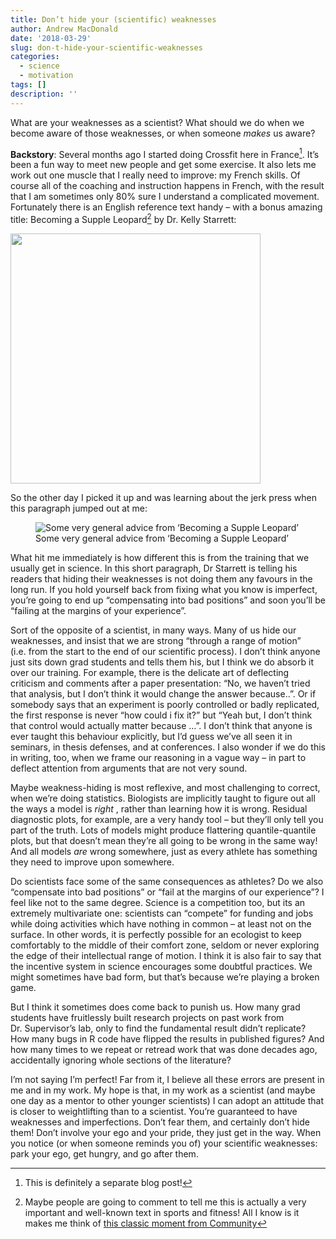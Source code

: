 ```yaml
---
title: Don’t hide your (scientific) weaknesses
author: Andrew MacDonald
date: '2018-03-29'
slug: don-t-hide-your-scientific-weaknesses
categories:
  - science
  - motivation
tags: []
description: ''
---
```


What are your weaknesses as a scientist? What should we do when we become aware of those weaknesses, or when someone _makes_ us aware?

**Backstory**: Several months ago I started doing Crossfit here in France^[This is definitely a separate blog post!]. It's been a fun way to meet new people and get some exercise. It also lets me work out one muscle that I really need to improve: my French skills. Of course all of the coaching and instruction happens in French, with the result that I am sometimes only 80% sure I understand a complicated movement. Fortunately there is an English reference text handy -- with a bonus amazing title: Becoming a Supple Leopard^[Maybe people are going to comment to tell me this is actually a very important and well-known text in sports and fitness! All I know is it makes me think of [this classic moment from Community](https://www.youtube.com/watch?v=94KsLWydewM)] by Dr. Kelly Starrett:

![](/post/2018-03-29-don-t-hide-your-scientific-weaknesses_files/leopardbook.jpeg){width=400px}

So the other day I picked it up and was learning about the jerk press when this paragraph jumped out at me: 

![Some very general advice from ‘Becoming a Supple Leopard'](/post/2018-03-29-don-t-hide-your-scientific-weaknesses_files/workout_book.jpg)

What hit me immediately is how different this is from the training that we usually get in science. In this short paragraph, Dr Starrett is telling his readers that hiding their weaknesses is not doing them any favours in the long run. If you hold yourself back from fixing what you know is imperfect, you're going to end up "compensating into bad positions" and soon you'll be "failing at the margins of your experience". 

Sort of the opposite of a scientist, in many ways. Many of us hide our weaknesses, and insist that we are strong "through a range of motion" (i.e. from the start to the end of our scientific process). I don't think anyone just sits down grad students and tells them his, but I think we do absorb it over our training. For example, there is the delicate art of deflecting criticism and comments after a paper presentation: "No, we haven't tried that analysis, but I don't think it would change the answer because..". Or if somebody says that an experiment is poorly controlled or badly replicated, the first response is never "how could i fix it?" but "Yeah but, I don't think that control would actually matter because ...". I don't think that anyone is ever taught this behaviour explicitly, but I'd guess we've all seen it in seminars, in thesis defenses, and at conferences. I also wonder if  we do this in writing, too, when we frame our reasoning in a vague way -- in part to deflect attention from arguments that are not very sound.

Maybe weakness-hiding is most reflexive, and most challenging to correct, when we're doing statistics. Biologists are implicitly taught to figure out all the ways a model is _right_ , rather than learning how it is wrong. Residual diagnostic plots, for example, are a very handy tool -- but they'll only tell you part of the truth. Lots of models might produce flattering quantile-quantile plots, but that doesn't mean they're all going to be wrong in the same way! And all models _are_ wrong somewhere, just as every athlete has something they need to improve upon somewhere. 

Do scientists face some of the same consequences as athletes? Do we also "compensate into bad positions" or "fail at the margins of our experience"? I feel like not to the same degree. Science is a competition too, but its an extremely multivariate one: scientists can "compete" for funding and jobs while doing activities which have nothing in common -- at least not on the surface. In other words, it is perfectly possible for an ecologist to keep comfortably to the middle of their comfort zone, seldom or never exploring the edge of their intellectual range of motion. I think it is also fair to say that the incentive system in science encourages some doubtful practices. We might sometimes have bad form, but that's because we're playing a broken game. 

But I think it sometimes does come back to punish us. How many grad students have fruitlessly built research projects on past work from Dr. Supervisor's lab, only to find the fundamental result didn't replicate? How many bugs in R code have flipped the results in published figures? And how many times to we repeat or retread work that was done decades ago, accidentally ignoring whole sections of the literature? 

I'm not saying I'm perfect! Far from it, I believe all these errors are present in me and in my work. My hope is that, in my work as a scientist (and maybe one day as a mentor to other younger scientists) I can adopt an attitude that is closer to weightlifting than to a scientist. You're guaranteed to have weaknesses and imperfections. Don't fear them, and certainly don't hide them! Don't involve your ego and your pride, they just get in the way. When you notice (or when someone reminds you of) your scientific weaknesses: park your ego, get hungry, and go after them.  
